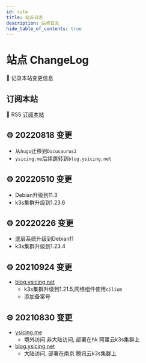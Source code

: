 ```yaml
---
id: site
title: 站点日志
description: 站点日志
hide_table_of_contents: true
---
```



# 站点 ChangeLog

📒 记录本站变更信息

## 订阅本站

📢 RSS [订阅本站](https://feedly.com/i/subscription/feed/https://blog.ysicing.net/rss.xml)

## ⚙ 20220818 变更

- 从`hugo`迁移到`Docusaurus2`
- `ysicing.me`后续跳转到`blog.ysicing.net`

## ⚙ 20220510 变更

- Debian升级到11.3
- k3s集群升级到1.23.6

## ⚙ 20220226 变更

- 底层系统升级到Debian11
- k3s集群升级到1.23.4

## ⚙ 20210924 变更

- [blog.ysicing.net](https://blog.ysicing.net)
  - k3s集群升级到1.21.5,网络组件使用`cilium`
  - 添加备案号

## ⚙ 20210830 变更

- [ysicing.me](https://ysicing.me)
  - 境外访问 非大陆访问, 部署在hk 阿里云k3s集群上
- [blog.ysicing.net](https://blog.ysicing.net)
  - 大陆访问, 部署在南京 腾讯云k3s集群上

